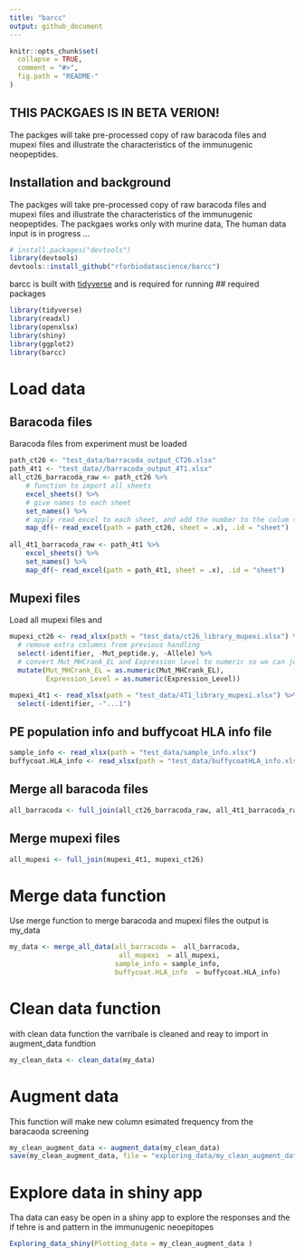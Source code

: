 ```yaml
---
title: "barcc"
output: github_document
---
```


<!-- README.md is generated from the README.Rmd file. Edit that file for updates -->

```r
knitr::opts_chunk$set(
  collapse = TRUE,
  comment = "#>",
  fig.path = "README-"
)
```

## THIS PACKGAES IS IN BETA VERION!

The packges will take pre-processed copy of raw baracoda files and mupexi files and illustrate the characteristics of the immunugenic neopeptides. 

## Installation and background

The packges will take pre-processed copy of raw baracoda files and mupexi files and illustrate the characteristics of the immunugenic neopeptides. 
The packgaes works only with murine data, The human data input is in progress ... 

```r
# install.packages("devtools")
library(devtools)
devtools::install_github("rforbiodatascience/barcc")
```
barcc is built with [tidyverse](https://github.com/tidyverse/tidyverse)  and is required for running 
## required packages 
```r
library(tidyverse)
library(readxl)
library(openxlsx)
library(shiny)
library(ggplot2)
library(barcc)
```

# Load data

## Baracoda files
Baracoda files from experiment must be loaded 
```r
path_ct26 <- "test_data/barracoda_output_CT26.xlsx"
path_4t1 <- "test_data//barracoda_output_4T1.xlsx"
all_ct26_barracoda_raw <- path_ct26 %>% 
    # function to import all sheets
    excel_sheets() %>% 
    # give names to each sheet
    set_names() %>% 
    # apply read_excel to each sheet, and add the number to the colum sheet
    map_df(~ read_excel(path = path_ct26, sheet = .x), .id = "sheet") 
  
all_4t1_barracoda_raw <- path_4t1 %>% 
    excel_sheets() %>% 
    set_names() %>% 
    map_df(~ read_excel(path = path_4t1, sheet = .x), .id = "sheet")

```

## Mupexi files 
Load all mupexi files and 
```r
mupexi_ct26 <- read_xlsx(path = "test_data/ct26_library_mupexi.xlsx") %>% 
  # remove extra columns from previous handling
  select(-identifier, -Mut_peptide.y, -Allele) %>% 
  # convert Mut_MHCrank_EL and Expression level to numeric so we can join both files
  mutate(Mut_MHCrank_EL = as.numeric(Mut_MHCrank_EL),
         Expression_Level = as.numeric(Expression_Level))

mupexi_4t1 <- read_xlsx(path = "test_data/4T1_library_mupexi.xlsx") %>% 
  select(-identifier, -"...1")
```
## PE population info and buffycoat HLA info file
```r
sample_info <- read_xlsx(path = "test_data/sample_info.xlsx")
buffycoat.HLA_info <- read_xlsx(path = "test_data/buffycoatHLA_info.xlsx")
```


## Merge all baracoda files 

```r
all_barracoda <- full_join(all_ct26_barracoda_raw, all_4t1_barracoda_raw)
```
## Merge mupexi files 

```r
all_mupexi <- full_join(mupexi_4t1, mupexi_ct26) 
```

# Merge data function
Use merge function to merge baracoda and mupexi files the output is my_data 

```r
my_data <- merge_all_data(all_barracoda =  all_barracoda,
                           all_mupexi  = all_mupexi,
                          sample_info = sample_info,
                          buffycoat.HLA_info  = buffycoat.HLA_info)

```

# Clean data function 
with clean data function the varribale is cleaned and reay to import in augment_data fundtion 
```r
my_clean_data <- clean_data(my_data)
```

# Augment data 
This function will make new column esimated frequency from the baracaoda screening 

```r
my_clean_augment_data <- augment_data(my_clean_data)
save(my_clean_augment_data, file = "exploring_data/my_clean_augment_data.Rdata")
```


# Explore data in shiny app 
Tha data can easy be open in a shiny app to explore the responses and the if tehre is and pattern in the immunugenic neoepitopes 
```r
Exploring_data_shiny(Plotting_data = my_clean_augment_data )
```





